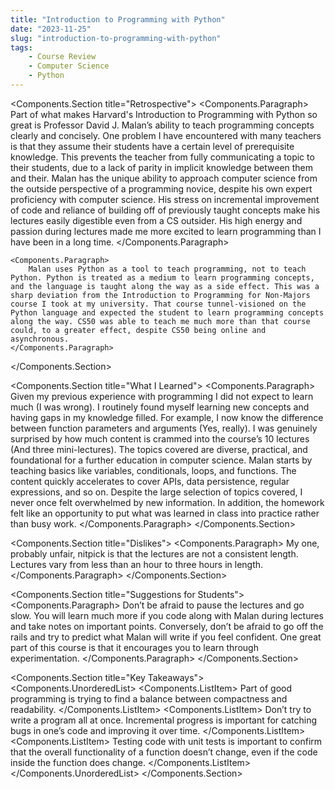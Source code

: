 ```yaml
---
title: "Introduction to Programming with Python"
date: "2023-11-25"
slug: "introduction-to-programming-with-python"
tags:
    - Course Review
    - Computer Science
    - Python
---
```



<Components.Section title="Retrospective">
    <Components.Paragraph>
        Part of what makes Harvard's Introduction to Programming with Python so great is Professor David J. Malan’s ability to teach programming concepts clearly and concisely. One problem I have encountered with many teachers is that they assume their students have a certain level of prerequisite knowledge. This prevents the teacher from fully communicating a topic to their students, due to a lack of parity in implicit knowledge between them and their. Malan has the unique ability to approach computer science from the outside perspective of a programming novice, despite his own expert proficiency with computer science. His stress on incremental improvement of code and reliance of building off of previously taught concepts make his lectures easily digestible even from a CS outsider. His high energy and passion during lectures made me more excited to learn programming than I have been in a long time.
    </Components.Paragraph>

    <Components.Paragraph>
        Malan uses Python as a tool to teach programming, not to teach Python. Python is treated as a medium to learn programming concepts, and the language is taught along the way as a side effect. This was a sharp deviation from the Introduction to Programming for Non-Majors course I took at my university. That course tunnel-visioned on the Python language and expected the student to learn programming concepts along the way. CS50 was able to teach me much more than that course could, to a greater effect, despite CS50 being online and asynchronous.
    </Components.Paragraph>
</Components.Section>

<Components.Section title="What I Learned">
    <Components.Paragraph>
        Given my previous experience with programming I did not expect to learn much (I was wrong). I routinely found myself learning new concepts and having gaps in my knowledge filled. For example, I now know the difference between function parameters and arguments (Yes, really). I was genuinely surprised by how much content is crammed into the course’s 10 lectures (And three mini-lectures). The topics covered are diverse, practical, and foundational for a further education in computer science. Malan starts by teaching basics like variables, conditionals, loops, and functions. The content quickly accelerates to cover APIs, data persistence, regular expressions, and so on. Despite the large selection of topics covered, I never once felt overwhelmed by new information. In addition, the homework felt like an opportunity to put what was learned in class into practice rather than busy work.
    </Components.Paragraph>
</Components.Section>

<Components.Section title="Dislikes">
    <Components.Paragraph>
        My one, probably unfair, nitpick is that the lectures are not a consistent length. Lectures vary from less than an hour to three hours in length.
    </Components.Paragraph>
</Components.Section>

<Components.Section title="Suggestions for Students">
    <Components.Paragraph>
        Don’t be afraid to pause the lectures and go slow. You will learn much more if you code along with Malan during lectures and take notes on important points. Conversely, don’t be afraid to go off the rails and try to predict what Malan will write if you feel confident. One great part of this course is that it encourages you to learn through experimentation.
    </Components.Paragraph>
</Components.Section>

<Components.Section title="Key Takeaways">
    <Components.UnorderedList>
        <Components.ListItem>
            Part of good programming is trying to find a balance between compactness and readability.
        </Components.ListItem>
        <Components.ListItem>
            Don’t try to write a program all at once. Incremental progress is important for catching bugs in one’s code and improving it over time.
        </Components.ListItem>
        <Components.ListItem>
            Testing code with unit tests is important to confirm that the overall functionality of a function doesn’t change, even if the code inside the function does change.
        </Components.ListItem>
    </Components.UnorderedList>
</Components.Section>